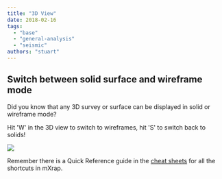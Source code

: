 ```yaml
---
title: "3D View"
date: 2018-02-16
tags:
  - "base"
  - "general-analysis"
  - "seismic"
authors: "stuart"
---
```


## Switch between solid surface and wireframe mode

Did you know that any 3D survey or surface can be displayed in solid or wireframe mode?

Hit 'W' in the 3D view to switch to wireframes, hit 'S' to switch back to solids!

![](/img/Surface-Wireframe-Mode.png)

Remember there is a Quick Reference guide in the [cheat sheets](/static/pdf/Quick-Reference-Guide.pdf) for all the shortcuts in mXrap.
